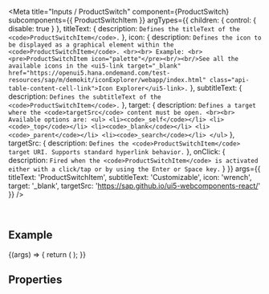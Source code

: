 
<Meta
  title="Inputs / ProductSwitch"
  component={ProductSwitch}
  subcomponents={{ ProductSwitchItem }}
  argTypes={{
    children: { control: { disable: true } },
    titleText: { description: `Defines the titleText of the <code>ProductSwitchItem</code>.` },
    icon: {
      description: `Defines the icon to be displayed as a graphical element within the <code>ProductSwitchItem</code>. <br><br> Example: <br> <pre>ProductSwitchItem icon="palette"</pre><br/><br/>See all the available icons in the <ui5-link target="_blank" href="https://openui5.hana.ondemand.com/test-resources/sap/m/demokit/iconExplorer/webapp/index.html" class="api-table-content-cell-link">Icon Explorer</ui5-link>.`
    },
    subtitleText: { description: `Defines the subtitleText of the <code>ProductSwitchItem</code>.` },
    target: {
      description: `Defines a target where the <code>targetSrc</code> content must be open. <br><br> Available options are: <ul> <li><code>_self</code></li> <li><code>_top</code></li> <li><code>_blank</code></li> <li><code>_parent</code></li> <li><code>_search</code></li> </ul>`
    },
    targetSrc: {
      description: `Defines the <code>ProductSwitchItem</code> target URI. Supports standard hyperlink behavior.`
    },
    onClick: {
      description: `Fired when the <code>ProductSwitchItem</code> is activated either with a click/tap or by using the Enter or Space key.`
    }
  }}
  args={{
    titleText: 'ProductSwitchItem',
    subtitleText: 'Customizable',
    icon: 'wrench',
    target: '_blank',
    targetSrc: 'https://sap.github.io/ui5-webcomponents-react/'
  }}
/>

<DocsHeader since="0.7.0" />

<br />

## Example

<Canvas>
  <Story name="Default">
    {(args) => {
      return (
        <ProductSwitch>
          <ProductSwitchItem {...args} />
          <ProductSwitchItem titleText="Home" subtitleText="Central Home" icon="home" />
          <ProductSwitchItem
            titleText="Analytical Cloud"
            subtitleText="Analytical Cloud"
            icon="business-objects-experience"
          />
          <ProductSwitchItem titleText="Catalog" subtitleText="Ariba" icon="contacts" />
          <ProductSwitchItem titleText="Travel & Expense" subtitleText="Concur" icon="flight" />
        </ProductSwitch>
      );
    }}
  </Story>
</Canvas>

## Properties

<ArgsTableWithNote story="." />

<Description />

<Footer />
